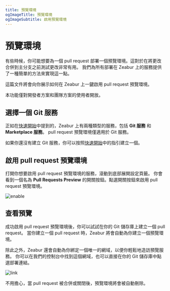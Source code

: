 ```yaml
---
title: 預覽環境
ogImageTitle: 預覽環境
ogImageSubtitle: 啟用預覽環境
---
```



# 預覽環境

有些時候，你可能想要為一個 pull request 部署一個預覽環境。這對於在將更改合併到主分支之前測試更改非常有用。
我們為所有部署在 Zeabur 上的服務提供了一種簡單的方法來實現這一點。

這篇文件將會向你展示如何在 Zeabur 上一鍵啟用 pull request 預覽環境。

<Callout>本功能僅對開發者方案和團隊方案的使用者開放。</Callout>

## 選擇一個 Git 服務

正如在[快速開始](/get-started)中提到的，Zeabur 上有兩種類型的服務，包括 **Git 服務** 和 **Marketplace 服務**。
pull request 預覽環境僅適用於 Git 服務。

如果你還沒有建立 Git 服務，你可以按照[快速開始](/get-started)中的指引建立一個。

## 啟用 pull request 預覽環境

打開你想要啟用 pull request 預覽環境的服務，滾動到底部展開設定頁籤。
你會看到一個名為 **Pull Requests Preview** 的開關按鈕。點選開關按鈕來啟用 pull request 預覽環境。

![enable](/environment/preview/enable.png)

## 查看預覽

成功啟用 pull request 預覽環境後，你可以試試在你的 Git 儲存庫上建立一個 pull request。
當你建立一個 pull request 時，Zeabur 將會自動為你建立一個預覽環境。

除此之外，Zeabur 還會自動為你綁定一個唯一的網域，以便你輕鬆地造訪預覽服務。
你可以在我們的控制台中找到這個網域，也可以直接在你的 Git 儲存庫中點選部署連結。

![link](/environment/preview/link.png)

不用擔心，當 pull request 被合併或關閉後，預覽環境將會被自動刪除。
